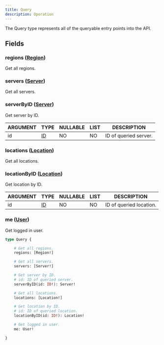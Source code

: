 ```yaml
---
title: Query
description: Operation
---
```


The Query type represents all of the queryable entry points into the API.

## Fields

### regions ([Region](./Region))
Get all regions.



### servers ([Server](./Server))
Get all servers.



### serverByID ([Server](./Server))
Get server by ID.

| ARGUMENT  | TYPE    | NULLABLE | LIST | DESCRIPTION |
| - | - | - | - | - |
| id | [ID](../ecdn-api-objects/ID) | NO | NO | ID of queried server. |

### locations ([Location](./Location))
Get all locations.



### locationByID ([Location](./Location))
Get location by ID.

| ARGUMENT  | TYPE    | NULLABLE | LIST | DESCRIPTION |
| - | - | - | - | - |
| id | [ID](../ecdn-api-objects/ID) | NO | NO | ID of queried location. |

### me ([User](./User))
Get logged in user.




```graphql
type Query {

	# Get all regions.
	regions: [Region!]

	# Get all servers.
	servers: [Server!]

	# Get server by ID.
	# id: ID of queried server.
	serverByID(id: ID!): Server!

	# Get all locations.
	locations: [Location!]

	# Get location by ID.
	# id: ID of queried location.
	locationByID(id: ID!): Location!

	# Get logged in user.
	me: User!

}
```

